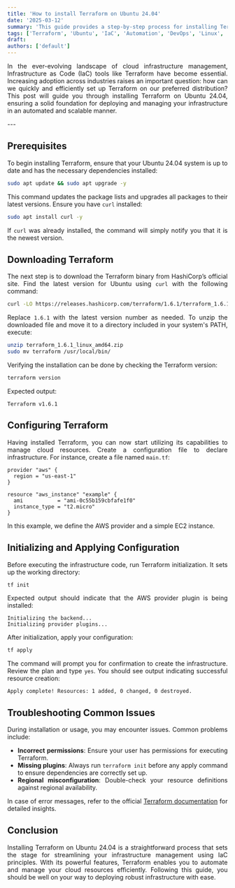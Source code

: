 ```yaml
---
title: 'How to install Terraform on Ubuntu 24.04'
date: '2025-03-12'
summary: 'This guide provides a step-by-step process for installing Terraform on Ubuntu 24.04, focusing on best practices in Infrastructure as Code (IaC) and automation.'
tags: ['Terraform', 'Ubuntu', 'IaC', 'Automation', 'DevOps', 'Linux', 'Cloud']
draft: 
authors: ['default']
---
```


<div align="justify">

In the ever-evolving landscape of cloud infrastructure management, Infrastructure as Code (IaC) tools like Terraform have become essential. Increasing adoption across industries raises an important question: how can we quickly and efficiently set up Terraform on our preferred distribution? This post will guide you through installing Terraform on Ubuntu 24.04, ensuring a solid foundation for deploying and managing your infrastructure in an automated and scalable manner.

</div>
---

<div align="justify">

## Prerequisites
To begin installing Terraform, ensure that your Ubuntu 24.04 system is up to date and has the necessary dependencies installed:

```bash
sudo apt update && sudo apt upgrade -y
```  
This command updates the package lists and upgrades all packages to their latest versions. Ensure you have `curl` installed:

```bash
sudo apt install curl -y
```  
If `curl` was already installed, the command will simply notify you that it is the newest version.

## Downloading Terraform
The next step is to download the Terraform binary from HashiCorp’s official site. Find the latest version for Ubuntu using `curl` with the following command:

```bash
curl -LO https://releases.hashicorp.com/terraform/1.6.1/terraform_1.6.1_linux_amd64.zip
```
Replace `1.6.1` with the latest version number as needed. To unzip the downloaded file and move it to a directory included in your system's PATH, execute:

```bash
unzip terraform_1.6.1_linux_amd64.zip
sudo mv terraform /usr/local/bin/
```
Verifying the installation can be done by checking the Terraform version:

```bash
terraform version
```
Expected output:
```
Terraform v1.6.1
```

## Configuring Terraform
Having installed Terraform, you can now start utilizing its capabilities to manage cloud resources. Create a configuration file to declare infrastructure. For instance, create a file named `main.tf`:

```hcl
provider "aws" {
  region = "us-east-1"
}

resource "aws_instance" "example" {
  ami           = "ami-0c55b159cbfafe1f0"
  instance_type = "t2.micro"
}
```
In this example, we define the AWS provider and a simple EC2 instance.

## Initializing and Applying Configuration
Before executing the infrastructure code, run Terraform initialization. It sets up the working directory:

```bash
tf init
```
Expected output should indicate that the AWS provider plugin is being installed:
```
Initializing the backend...
Initializing provider plugins...
```
After initialization, apply your configuration:

```bash
tf apply
```
The command will prompt you for confirmation to create the infrastructure. Review the plan and type `yes`. You should see output indicating successful resource creation:
```
Apply complete! Resources: 1 added, 0 changed, 0 destroyed.
```

## Troubleshooting Common Issues
During installation or usage, you may encounter issues. Common problems include:
- **Incorrect permissions**: Ensure your user has permissions for executing Terraform.
- **Missing plugins**: Always run `terraform init` before any apply command to ensure dependencies are correctly set up.
- **Regional misconfiguration**: Double-check your resource definitions against regional availability.

In case of error messages, refer to the official [Terraform documentation](https://www.terraform.io/docs) for detailed insights.

## Conclusion
Installing Terraform on Ubuntu 24.04 is a straightforward process that sets the stage for streamlining your infrastructure management using IaC principles. With its powerful features, Terraform enables you to automate and manage your cloud resources efficiently. Following this guide, you should be well on your way to deploying robust infrastructure with ease.

</div>